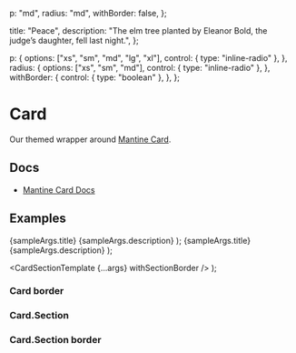 
  p: "md",
  radius: "md",
  withBorder: false,
};

  title: "Peace",
  description:
    "The elm tree planted by Eleanor Bold, the judge’s daughter, fell last night.",
};

  p: {
    options: ["xs", "sm", "md", "lg", "xl"],
    control: { type: "inline-radio" },
  },
  radius: {
    options: ["xs", "sm", "md"],
    control: { type: "inline-radio" },
  },
  withBorder: {
    control: { type: "boolean" },
  },
};

<Meta of={CardStories} />

# Card

Our themed wrapper around [Mantine Card](https://v6.mantine.dev/core/card/).

## Docs

*   [Mantine Card Docs](https://v6.mantine.dev/core/card/)

## Examples

  <Box maw="20rem">
    <Card {...args}>
      <Stack spacing="sm">
        <Text fw="bold">{sampleArgs.title}</Text>
        <Text>{sampleArgs.description}</Text>
      </Stack>
    </Card>
  </Box>
);

  <Box maw="20rem">
    <Card {...args}>
      <Card.Section withBorder={withSectionBorder}>
        <Box bg="bg" h="10rem" />
      </Card.Section>
      <Stack mt="md" spacing="sm">
        <Text fw="bold">{sampleArgs.title}</Text>
        <Text>{sampleArgs.description}</Text>
      </Stack>
    </Card>
  </Box>
);

  <CardSectionTemplate {...args} withSectionBorder />
);


<Canvas>
  <Story of={CardStories.Default_} />
</Canvas>

### Card border


<Canvas>
  <Story of={CardStories.Border_} />
</Canvas>

### Card.Section


<Canvas>
  <Story of={CardStories.CardSection_} />
</Canvas>

### Card.Section border


<Canvas>
  <Story of={CardStories.CardSectionBorder_} />
</Canvas>

